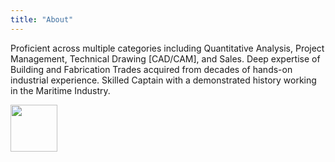 ```yaml
---
title: "About"
---
```


Proficient across multiple categories including Quantitative Analysis, Project Management, Technical Drawing [CAD/CAM], and Sales. Deep expertise of Building and Fabrication Trades acquired from decades of hands-on industrial experience. Skilled Captain with a demonstrated history working in the Maritime Industry.

![](images/PXL_20211024_161346113.jpg){height=75}